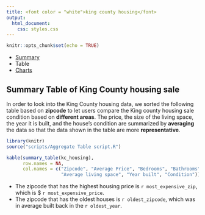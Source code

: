 ```yaml
---
title: <font color = "white">king county housing</font>
output:
  html_document:
    css: styles.css
---
```


```r
knitr::opts_chunk$set(echo = TRUE)
```
<div id = "navbar">
  <ul id = "a">
    <li id = "b">
      <a id = "left" href = "index.html">
        Summary
      </a>
    </li>
    <li id = "b">
      <a id = "left" class = "active">
        Table
      </a>
    </li>
    <li id = "b">
      <a id = "left" href = "charts.html">
        Charts
      </a>
    </li>
  </ul>
</div>

## Summary Table of King County housing sale

In order to look into the King County housing data, we sorted the following table based on **zipcode** to let users compare the King county housing sale condition based on **different areas**. The price, the size of the living space, the year it is built, and the house's condition are summarized by **averaging** the data so that the data shown in the table are more **representative**. 
```r
library(knitr)
source("scripts/Aggregate Table script.R")
```

```r
kable(summary_table(kc_housing),
      row.names = NA,
      col.names = c("Zipcode", "Average Price", "Bedrooms", "Bathrooms",
                    "Average living space", "Year built", "Condition"))
```

- The zipcode that has the highest housing price is `r most_expensive_zip`, which is $ `r most_expensive_price`.
- The zipcode that has the oldest houses is `r oldest_zipcode`, which was in average built back in the `r oldest_year`.

